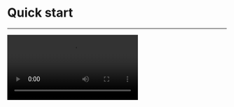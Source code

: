 # Quick start

- - -

<Video src="https://www.youtube.com/embed/hDE9s7hpE3A"/>

## Integrate the SDK

### Import the SDK

1. Add @zegocloud/zego-uikit-prebuilt-call-rn as dependencies.

<CodeGroup>

```bash yarn
yarn add @zegocloud/zego-uikit-prebuilt-call-rn
```

```bash npm
npm install @zegocloud/zego-uikit-prebuilt-call-rn
```
</CodeGroup>


2. Add other dependencies.

Run the following command to install other dependencies for making sure the `@zegocloud/zego-uikit-prebuilt-call-rn` can work properly:

<CodeGroup>

```bash yarn
yarn add @zegocloud/zego-uikit-rn react-delegate-component zego-express-engine-reactnative@3.2.0 react-native-sound @notifee/react-native@5.3.0 react-native-keep-awake@4.0.0
```

```bash npm
npm install @zegocloud/zego-uikit-rn react-delegate-component zego-express-engine-reactnative@3.2.0 react-native-sound @notifee/react-native@5.3.0 react-native-keep-awake@4.0.0
```
</CodeGroup>

### Using the ZegoUIKitPrebuiltCall Component in your project

- Go to [ZEGOCLOUD Admin Console](https://console.zegocloud.com/), get the `appID` and `appSign` of your project.
- Specify the `userID` and `userName` for connecting the Call Kit service. 
- Create a `callID` that represents the call you want to make. 

<Note title="Note">

- `userID` and `callID` can only contain numbers, letters, and underlines (_). 
- Users that join the call with the same `callID` can talk to each other. 
</Note>

```js App.js {2,7-20}
import React, { Component } from 'react';
import {ZegoUIKitPrebuiltCall, ONE_ON_ONE_VIDEO_CALL_CONFIG } from '@zegocloud/zego-uikit-prebuilt-call-rn'

export default function VoiceCallPage(props) {
    return (
        <View style={styles.container}>
            <ZegoUIKitPrebuiltCall
                appID={yourAppID}
                appSign={yourAppSign}
                userID={userID} // userID can be something like a phone number or the user id on your own user system. 
                userName={userName}
                callID={callID} // callID can be any unique string. 

                config={{
                    // You can also use ONE_ON_ONE_VOICE_CALL_CONFIG/GROUP_VIDEO_CALL_CONFIG/GROUP_VOICE_CALL_CONFIG to make more types of calls.
                    ...ONE_ON_ONE_VIDEO_CALL_CONFIG,
                    onOnlySelfInRoom: () => { props.navigation.navigate('HomePage') },
                    onHangUp: () => { props.navigation.navigate('HomePage') },
                }}
            />
        </View>
    );
}
```


## Configure your project

<Accordion title="Android" defaultOpen="false">

1. Open the `my_project/android/app/src/main/AndroidManifest.xml` file and add the following:

<Frame width="512" height="auto" caption=""><img src="https://storage.zego.im/sdk-doc/Pics/ZegoUIKit/RN/PrebuiltCall/android_config.gif" /></Frame>

```xml
<uses-permission android:name="android.permission.ACCESS_WIFI_STATE" />
<uses-permission android:name="android.permission.RECORD_AUDIO" />
<uses-permission android:name="android.permission.INTERNET" />
<uses-permission android:name="android.permission.ACCESS_NETWORK_STATE" />
<uses-permission android:name="android.permission.CAMERA" />
<uses-permission android:name="android.permission.BLUETOOTH" />
<uses-permission android:name="android.permission.MODIFY_AUDIO_SETTINGS" />
<uses-permission android:name="android.permission.WRITE_EXTERNAL_STORAGE" />
<uses-permission android:name="android.permission.READ_PHONE_STATE" />
<uses-permission android:name="android.permission.WAKE_LOCK" />
<uses-permission android:name="android.permission.VIBRATE"/>
```

2. Open the `my_project/android/app/proguard-rules.pro` file and add the following:

<Frame width="512" height="auto" caption=""><img src="https://storage.zego.im/sdk-doc/Pics/ZegoUIKit/RN/PrebuiltCall/proguard_rules_config.jpg" /></Frame>

```xml
-keep class **.zego.**  { *; }
```
</Accordion>

<Accordion title="iOS" defaultOpen="false">
Open the `my_project/ios/my_project/Info.plist` file and add the following:

<Frame width="512" height="auto" caption=""><img src="https://storage.zego.im/sdk-doc/Pics/ZegoUIKit/RN/PrebuiltCall/ios_config2.gif" /></Frame>

```xml
<key>NSCameraUsageDescription</key>
<string>We need to use the camera</string>
<key>NSMicrophoneUsageDescription</key>
<string>We need to use the microphone</string>
```
</Accordion>



## Run & Test

<Note title="Note">

If your device is not performing well or you found a UI stuttering, run in **Release mode** for a smoother experience.
</Note>


<CardGroup cols={2}>
    <Card title="Run on an iOS device" href="">
        <CodeGroup>
        ```bash yarn
        yarn ios
        ```

        ```bash npm
        npm run ios
        ```
        </CodeGroup>
    </Card>
    <Card title="Run on an Android device"  href="">
        <CodeGroup>
        ```bash yarn
        yarn android
        ```

        ```bash npm
        npm run android
        ```
        </CodeGroup>
    </Card>
</CardGroup>


## Related guide

<Card title="Custom prebuilt UI" href="./04-Calling config/01-Overview.mdx">
  Refer this doc to make further customization.
</Card>


## Resources

<Card title="Sample code"  target="_blank"  href="https://github.com/ZEGOCLOUD/zego_uikit_prebuilt_call_example_rn">
  Click here to get the complete sample code.
</Card>